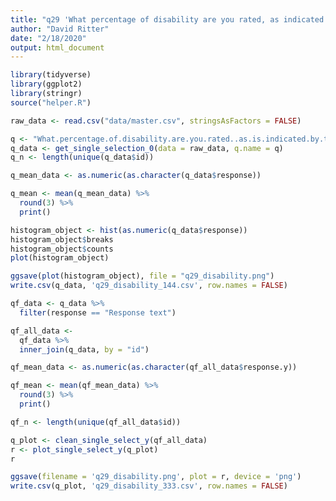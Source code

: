 ```yaml
---
title: "q29 'What percentage of disability are you rated, as indicated by the Veteran's Affairs (VA)?'"
author: "David Ritter"
date: "2/18/2020"
output: html_document
---
```


```r
library(tidyverse)
library(ggplot2)
library(stringr)
source("helper.R")
```

```r
raw_data <- read.csv("data/master.csv", stringsAsFactors = FALSE)
```

```r
q <- "What.percentage.of.disability.are.you.rated..as.is.indicated.by.the.Veteran.s.Affairs..VA.."
q_data <- get_single_selection_0(data = raw_data, q.name = q)
q_n <- length(unique(q_data$id))

q_mean_data <- as.numeric(as.character(q_data$response))

q_mean <- mean(q_mean_data) %>%
  round(3) %>%
  print()
```

```r
histogram_object <- hist(as.numeric(q_data$response))
histogram_object$breaks
histogram_object$counts
plot(histogram_object)
```

```r
ggsave(plot(histogram_object), file = "q29_disability.png")
write.csv(q_data, 'q29_disability_144.csv', row.names = FALSE)
```

```r
qf_data <- q_data %>%
  filter(response == "Response text")
```

```r
qf_all_data <- 
  qf_data %>%
  inner_join(q_data, by = "id")

qf_mean_data <- as.numeric(as.character(qf_all_data$response.y))

qf_mean <- mean(qf_mean_data) %>%
  round(3) %>%
  print()

qf_n <- length(unique(qf_all_data$id))
```

```r
q_plot <- clean_single_select_y(qf_all_data)
r <- plot_single_select_y(q_plot)
r
```

```r
ggsave(filename = 'q29_disability.png', plot = r, device = 'png')
write.csv(q_plot, 'q29_disability_333.csv', row.names = FALSE)
```



